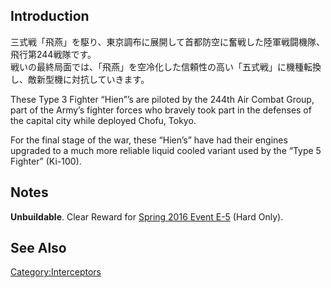 {{Equipmentinfo
|name = Type 3 Fighter Hien (244th Air Combat Group)
|id = 177
|japanesename = 三式戦 飛燕(飛行第244戦隊) 
|icon = {{Interceptor Fighter2}}
|type = Land-based Fighter
|effect = {{AA}}+9, {{Hit}}+3, {{Evasion}}+4
|radius = 4
|scrap = {{Fuel}}1, {{Ammo}}2, {{Bauxite}}6
<gallery type="slideshow" widths="360px" position="center" hideaddbutton="true">
File:Equipment177-1.png
File:Equipment177-2.png
File:Equipment177-3.png
File:Equipment177-4.png
</gallery>
|notes = Special Restrictions:
*Only usable by [[Land-Based Air Squadron]]
}}

==Introduction==
三式戦「飛燕」を駆り、東京調布に展開して首都防空に奮戦した陸軍戦闘機隊、飛行第244戦隊です。<br>
戦いの最終局面では、「飛燕」を空冷化した信頼性の高い「五式戦」に機種転換し、敵新型機に対抗していきます。

These Type 3 Fighter “Hien”’s are piloted by the 244th Air Combat Group, part of the Army’s fighter forces who bravely took part in the defenses of the capital city while deployed Chofu, Tokyo.
 
For the final stage of the war, these “Hien’s” have had their engines upgraded to a much more reliable liquid cooled variant used by the “Type 5 Fighter” (Ki-100).
==Notes==
'''Unbuildable'''. Clear Reward for [[Spring 2016 Event#E-5|Spring 2016 Event E-5]] (Hard Only).

==See Also==
{{Equipmentlist}}
[[Category:Interceptors]]